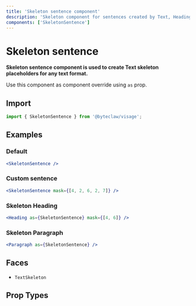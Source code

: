 ```yaml
---
title: 'Skeleton sentence component'
description: 'Skeleton component for sentences created by Text, Heading or Paragraph components'
components: ['SkeletonSentence']
---
```


# Skeleton sentence

**Skeleton sentence component is used to create Text skeleton placeholders for any text format.**

Use this component as component override using `as` prop.

## Import

```js transpile=false
import { SkeletonSentence } from '@byteclaw/visage';
```

## Examples

### Default

```jsx live
<SkeletonSentence />
```

### Custom sentence

```jsx live
<SkeletonSentence mask={[4, 2, 6, 2, 7]} />
```

### Skeleton Heading

```jsx live
<Heading as={SkeletonSentence} mask={[4, 6]} />
```

### Skeleton Paragraph

```jsx live
<Paragraph as={SkeletonSentence} />
```

## Faces

- `TextSkeleton`

## Prop Types

<PropTypes component="SkeletonSentence" />

